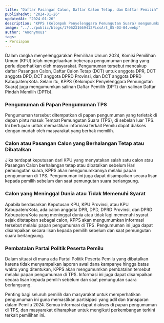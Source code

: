```yaml
---
title: "Daftar Pasangan Calon, Daftar Calon Tetap, dan Daftar Pemilih"
publishedAt: "2024-01-26"
updatedAt: "2024-01-26"
description: "KPPS (Kelompok Penyelenggara Pemungutan Suara) mengumumkan salinan Daftar Pemilih (DPT) dan salinan Daftar Pindah Memilih (DPTb)."
image: "../../public/blogs/1706231669412PicsArt_05-03-04.webp"
author: "Anonymous"
tags:
- Persiapan
---
```


Dalam rangka menyelenggarakan Pemilihan Umum 2024, Komisi Pemilihan Umum (KPU) telah mengeluarkan beberapa pengumuman penting yang perlu diperhatikan oleh masyarakat. Pengumuman tersebut mencakup daftar Pasangan Calon, Daftar Calon Tetap (DCT) untuk anggota DPR, DCT anggota DPD, DCT anggota DPRD Provinsi, dan DCT anggota DPRD Kabupaten/Kota. Selain itu, KPPS (Kelompok Penyelenggara Pemungutan Suara) juga mengumumkan salinan Daftar Pemilih (DPT) dan salinan Daftar Pindah Memilih (DPTb).

### Pengumuman di Papan Pengumuman TPS

Pengumuman tersebut ditempatkan di papan pengumuman yang terletak di depan pintu masuk Tempat Pemungutan Suara (TPS), di sebelah luar TPS. Ini bertujuan untuk memastikan informasi terkait Pemilu dapat diakses dengan mudah oleh masyarakat yang berhak memilih.

### Calon atau Pasangan Calon yang Berhalangan Tetap atau Dibatalkan

Jika terdapat keputusan dari KPU yang menyatakan salah satu calon atau Pasangan Calon berhalangan tetap atau dibatalkan sebelum Hari pemungutan suara, KPPS akan mengumumkannya melalui papan pengumuman di TPS. Pengumuman ini juga dapat disampaikan secara lisan kepada pemilih sebelum dan saat pemungutan suara berlangsung.

### Calon yang Meninggal Dunia atau Tidak Memenuhi Syarat

Apabila berdasarkan Keputusan KPU, KPU Provinsi, atau KPU Kabupaten/Kota, ada calon anggota DPR, DPD, DPRD Provinsi, dan DPRD Kabupaten/Kota yang meninggal dunia atau tidak lagi memenuhi syarat sejak ditetapkan sebagai calon, KPPS akan mengumumkan informasi tersebut melalui papan pengumuman di TPS. Pengumuman ini juga dapat disampaikan secara lisan kepada pemilih sebelum dan saat pemungutan suara berlangsung.

### Pembatalan Partai Politik Peserta Pemilu

Dalam situasi di mana ada Partai Politik Peserta Pemilu yang dibatalkan karena tidak menyampaikan laporan awal dana kampanye hingga batas waktu yang ditentukan, KPPS akan mengumumkan pembatalan tersebut melalui papan pengumuman di TPS. Informasi ini juga dapat disampaikan secara lisan kepada pemilih sebelum dan saat pemungutan suara berlangsung.

Penting bagi seluruh pemilih dan masyarakat untuk memperhatikan pengumuman ini guna memastikan partisipasi yang adil dan transparan dalam Pemilu 2024. Semua informasi dapat diakses di papan pengumuman di TPS, dan masyarakat diharapkan untuk mengikuti perkembangan terkini terkait pemilihan ini.